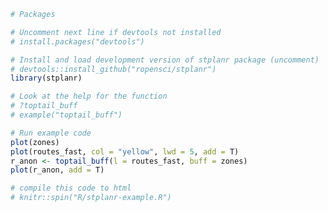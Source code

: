 
```r
# Packages

# Uncomment next line if devtools not installed
# install.packages("devtools")

# Install and load development version of stplanr package (uncomment)
# devtools::install_github("ropensci/stplanr")
library(stplanr)

# Look at the help for the function
# ?toptail_buff
# example("toptail_buff")

# Run example code
plot(zones)
plot(routes_fast, col = "yellow", lwd = 5, add = T)
r_anon <- toptail_buff(l = routes_fast, buff = zones)
plot(r_anon, add = T)

# compile this code to html
# knitr::spin("R/stplanr-example.R")
```

